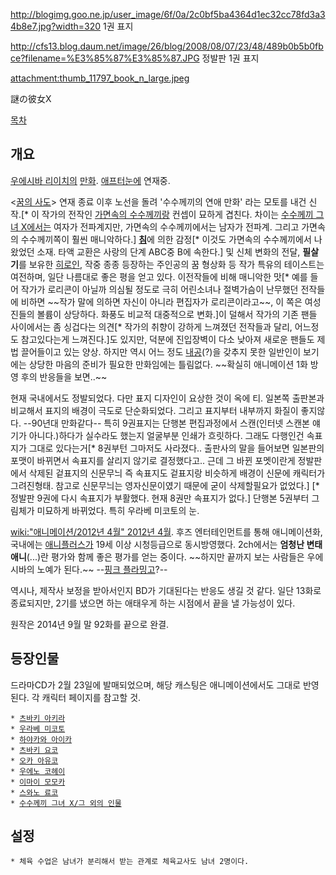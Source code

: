 http://blogimg.goo.ne.jp/user_image/6f/0a/2c0bf5ba4364d1ec32cc78fd3a34b8e7.jpg?width=320 
1권 표지

http://cfs13.blog.daum.net/image/26/blog/2008/08/07/23/48/489b0b5b0fbce?filename=%E3%85%87%E3%85%87.JPG
정발판 1권 표지

attachment:thumb_11797_book_n_large.jpeg

謎の彼女X

[[목차]]

== 개요 ==
[[우에시바 리이치]]의 [[만화]]. [[애프터눈]]에 연재중.

<[[꿈의 사도]]> 연재 종료 이후 노선을 돌려 '수수께끼의 연애 만화' 라는 모토를 내건 신작.[* 이 작가의 전작인 [[가면속의 수수께끼]]랑 컨셉이 묘하게 겹친다. 차이는 [[수수께끼 그녀 X]]에서는 여자가 전파계지만, 가면속의 수수께끼에서는 남자가 전파계. 그리고 가면속의 수수께끼쪽이 훨씬 매니악하다.] '''[[침]]'''에 의한 감정[* 이것도 가면속의 수수께끼에서 나왔었던 소재. 타액 교환은 사랑의 단계 ABC중 B에 속한다.] 및 신체 변화의 전달, '''필살기'''를 보유한 [[히로인]], 작중 종종 등장하는 주인공의 꿈 형상화 등 작가 특유의 테이스트는 여전하며, 일단 나름대로 좋은 평을 얻고 있다. 이전작들에 비해 매니악한 맛[* 예를 들어 작가가 로리콘이 아닐까 의심될 정도로 극히 어린소녀나 절벽가슴이 난무했던 전작들에 비하면 ~~작가 말에 의하면 자신이 아니라 편집자가 로리콘이라고~~, 이 쪽은 여성진들의 볼륨이 상당하다. 화풍도 비교적 대중적으로 변화.]이 덜해서 작가의 기존 팬들 사이에서는 좀 싱겁다는 의견[* 작가의 취향이 강하게 느껴졌던 전작들과 달리, 어느정도 참고있다는게 느껴진다.]도 있지만, 덕분에 진입장벽이 다소 낮아져 새로운 팬들도 제법 끌어들이고 있는 양상. 하지만 역시 어느 정도 [[내공]](?)을 갖추지 못한 일반인이 보기에는 상당한 마음의 준비가 필요한 만화임에는 틀림없다. ~~확실히 애니메이션 1화 방영 후의 반응들을 보면..~~

현재 국내에서도 정발되었다. 다만 표지 디자인이 요상한 것이 옥에 티. 일본쪽 출판본과 비교해서 표지의 배경이 극도로 단순화되었다. 그리고 표지부터 내부까지 화질이 좋지않다. --90년대 만화같다-- 특히 9권표지는 단행본 편집과정에서 스캔(인터넷 스캔본 얘기가 아니다.)하다가 실수라도 했는지 얼굴부분 인쇄가 흐릿하다. 그래도 다행인건 속표지가 그대로 있다는거[* 8권부턴 그마저도 사라졌다.. 출판사의 말을 들어보면 일본판의 포맷이 바뀌면서 속표지를 살리지 않기로 결정했다고.. 근데 그 바뀐 포멧이란게 정발판에서 삭제된 겉표지의 신문무늬 즉 속표지도 겉표지랑 비슷하게 배경이 신문에 캐릭터가 그려진형태. 참고로 신문무늬는 영자신문이였기 때문에 굳이 삭제할필요가 없었다.] [* 정발판 9권에 다시 속표지가 부활했다. 현재 8권만 속표지가 없다.]
단행본 5권부터 그림체가 미묘하게 바뀌었다. 특히 우라베 미코토의 눈.


[[wiki:"애니메이션/2012년 4월" 2012년 4월]]. 후즈 엔터테인먼트를 통해 애니메이션화, 국내에는 [[애니플러스]]가 19세 이상 시청등급으로 동시방영했다.
2ch에서는 '''엄청난 변태애니'''(...)란 평가와 함께 좋은 평가를 얻는 중이다. ~~하지만 끝까지 보는 사람들은 우에시바의 노예가 된다.~~ --[[핑크 플라밍고]]?--

역시나, 제작사 보정을 받아서인지 BD가 기대된다는 반응도 생길 것 같다. 일단 13화로 종료되지만, 2기를 냈으면 하는 애태우게 하는 시점에서 끝을 낼 가능성이 있다.

원작은 2014년 9월 말 92화를 끝으로 완결.
== 등장인물 ==
드라마CD가 2월 23일에 발매되었으며, 해당 캐스팅은 애니메이션에서도 그대로 반영된다. 각 캐릭터 페이지를 참고할 것.

 * [[츠바키 아키라]] 
 * [[우라베 미코토]]
 * [[하야카와 아이카]]
 * [[츠바키 요코]]
 * [[오카 아유코]]
 * [[우에노 코헤이]] 
 * [[이마이 모모카]]
 * [[스와노 료코]]
 * [[수수께끼 그녀 X/그 외의 인물]]

== 설정 ==
 * 체육 수업은 남녀가 분리해서 받는 관계로 체육교사도 남녀 2명이다.
